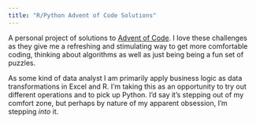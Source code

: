 ```yaml
---
title: "R/Python Advent of Code Solutions"
---
```


A personal project of solutions to [Advent of Code](https://adventofcode.com/).
I love these challenges as they give me a refreshing and stimulating way to get more comfortable coding, thinking about algorithms as well as just being being a fun set of puzzles.

As some kind of data analyst I am primarily apply business logic as data
transformations in Excel and R. I'm taking this as an opportunity to try out
different operations and to pick up Python. I'd say it's stepping out of
my comfort zone, but perhaps by nature of my apparent obsession, I'm stepping
*into* it.


